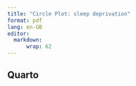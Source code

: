 ```yaml
---
title: "Circle Plot: sleep deprivation"
format: pdf
lang: en-GB
editor: 
  markdown:
      wrap: 62
---
```

## Quarto


